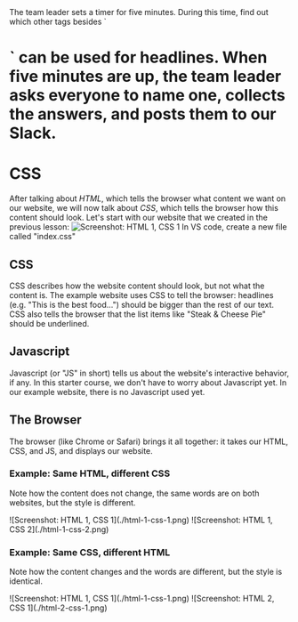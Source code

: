 

<Task title="Recap: Group Exercise" type="group">
  The team leader sets a timer for five minutes. During this time, find
  out which other tags besides `<h1>` can be used for
  headlines. When five minutes are up, the team leader asks everyone to
  name one, collects the answers, and posts them to our Slack.
</Task>

# CSS

After talking about *HTML*, which tells the browser what content we want
on our website, we will now talk about *CSS*, which
tells the browser how this content should look. Let's start with our website that we created in the previous lesson:
![Screenshot: HTML 1, CSS 1](./without-css.png)
In VS code, create a new file called "index.css"

## CSS

CSS describes how the website content should look, but not what the
content is. The example website uses CSS to tell the browser:
headlines (e.g. &quot;This is the best food...&quot;) should be bigger
than the rest of our text. CSS also tells the browser that the list
items like &quot;Steak &amp; Cheese Pie&quot; should be underlined.

## Javascript

Javascript (or &quot;JS&quot; in short) tells us about the website's
interactive behavior, if any. In this starter course, we don't have to
worry about Javascript yet. In our example website, there is no
Javascript used yet.

## The Browser

The browser (like Chrome or Safari) brings it all together: it takes
our HTML, CSS, and JS, and displays our website.

### Example: Same HTML, different CSS

Note how the content does not change, the same words are on both
websites, but the style is different.

<div className="grid grid-cols-1 gap-2">
  ![Screenshot: HTML 1, CSS 1](./html-1-css-1.png)
  ![Screenshot: HTML 1, CSS 2](./html-1-css-2.png)
</div>

### Example: Same CSS, different HTML

  Note how the content changes and the words are different, but the
  style is identical.

<div className="grid grid-cols-1 gap-2">
  ![Screenshot: HTML 1, CSS 1](./html-1-css-1.png)
  ![Screenshot: HTML 2, CSS 1](./html-2-css-1.png)
</div>
